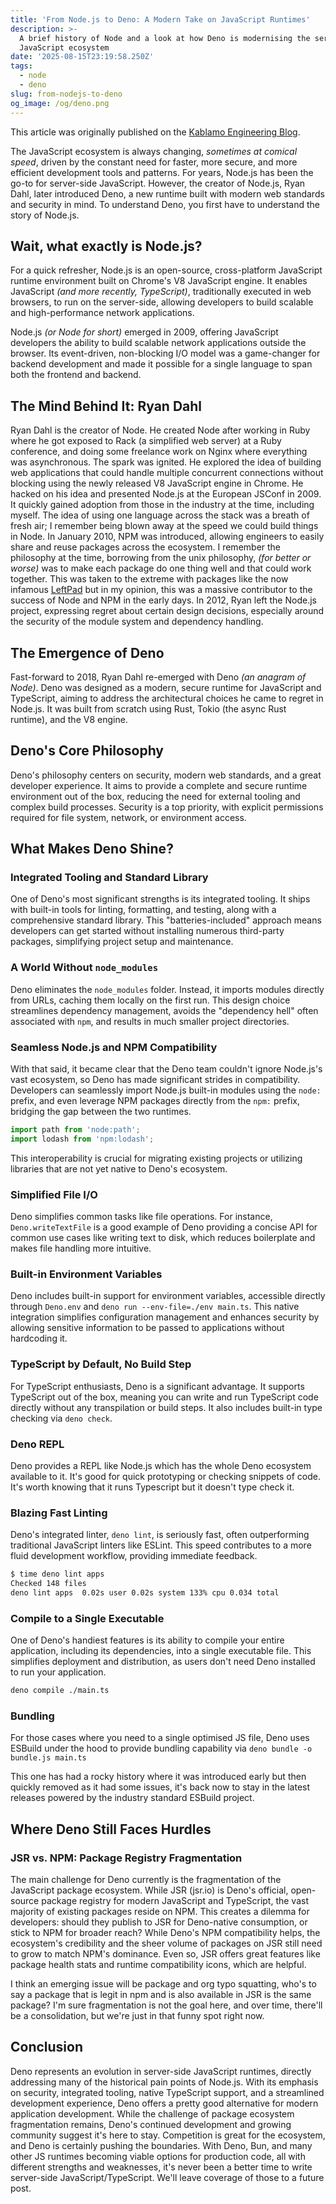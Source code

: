 ```yaml
---
title: 'From Node.js to Deno: A Modern Take on JavaScript Runtimes'
description: >-
  A brief history of Node and a look at how Deno is modernising the server side
  JavaScript ecosystem
date: '2025-08-15T23:19:58.250Z'
tags:
  - node
  - deno
slug: from-nodejs-to-deno
og_image: /og/deno.png
---
```

This article was originally published on the [Kablamo Engineering Blog](https://engineering.kablamo.com.au/posts/from-node-to-deno/).

The JavaScript ecosystem is always changing, _sometimes at comical speed_, driven by the constant need for faster, more secure, and more efficient development tools and patterns. For years, Node.js has been the go-to for server-side JavaScript. However, the creator of Node.js, Ryan Dahl, later introduced Deno, a new runtime built with modern web standards and security in mind. To understand Deno, you first have to understand the story of Node.js.

## Wait, what exactly is Node.js?

For a quick refresher, Node.js is an open-source, cross-platform JavaScript runtime environment built on Chrome's V8 JavaScript engine. It enables JavaScript _(and more recently, TypeScript)_, traditionally executed in web browsers, to run on the server-side, allowing developers to build scalable and high-performance network applications.

Node.js _(or Node for short)_ emerged in 2009, offering JavaScript developers the ability to build scalable network applications outside the browser. Its event-driven, non-blocking I/O model was a game-changer for backend development and made it possible for a single language to span both the frontend and backend.

## The Mind Behind It: Ryan Dahl

Ryan Dahl is the creator of Node. He created Node after working in Ruby where he got exposed to Rack (a simplified web server) at a Ruby conference, and doing some freelance work on Nginx where everything was asynchronous. The spark was ignited. He explored the idea of building web applications that could handle multiple concurrent connections without blocking using the newly released V8 JavaScript engine in Chrome. He hacked on his idea and presented Node.js at the European JSConf in 2009. It quickly gained adoption from those in the industry at the time, including myself. The idea of using one language across the stack was a breath of fresh air; I remember being blown away at the speed we could build things in Node. In January 2010, NPM was introduced, allowing engineers to easily share and reuse packages across the ecosystem. I remember the philosophy at the time, borrowing from the unix philosophy, _(for better or worse)_ was to make each package do one thing well and that could work together. This was taken to the extreme with packages like the now infamous [LeftPad](https://en.wikipedia.org/wiki/Npm_left-pad_incident) but in my opinion, this was a massive contributor to the success of Node and NPM in the early days. In 2012, Ryan left the Node.js project, expressing regret about certain design decisions, especially around the security of the module system and dependency handling.

## The Emergence of Deno

Fast-forward to 2018, Ryan Dahl re-emerged with Deno _(an anagram of Node)_. Deno was designed as a modern, secure runtime for JavaScript and TypeScript, aiming to address the architectural choices he came to regret in Node.js. It was built from scratch using Rust, Tokio (the async Rust runtime), and the V8 engine.

## Deno's Core Philosophy

Deno's philosophy centers on security, modern web standards, and a great developer experience. It aims to provide a complete and secure runtime environment out of the box, reducing the need for external tooling and complex build processes. Security is a top priority, with explicit permissions required for file system, network, or environment access.

## What Makes Deno Shine?

### Integrated Tooling and Standard Library

One of Deno's most significant strengths is its integrated tooling. It ships with built-in tools for linting, formatting, and testing, along with a comprehensive standard library. This "batteries-included" approach means developers can get started without installing numerous third-party packages, simplifying project setup and maintenance.

### A World Without `node_modules`

Deno eliminates the `node_modules` folder. Instead, it imports modules directly from URLs, caching them locally on the first run. This design choice streamlines dependency management, avoids the "dependency hell" often associated with `npm`, and results in much smaller project directories.

### Seamless Node.js and NPM Compatibility

With that said, it became clear that the Deno team couldn't ignore Node.js's vast ecosystem, so Deno has made significant strides in compatibility. Developers can seamlessly import Node.js built-in modules using the `node:` prefix, and even leverage NPM packages directly from the `npm:` prefix, bridging the gap between the two runtimes.



```ts
import path from 'node:path';
import lodash from 'npm:lodash';
```

This interoperability is crucial for migrating existing projects or utilizing libraries that are not yet native to Deno's ecosystem.

### Simplified File I/O

Deno simplifies common tasks like file operations. For instance, `Deno.writeTextFile` is a good example of Deno providing a concise API for common use cases like writing text to disk, which reduces boilerplate and makes file handling more intuitive.

### Built-in Environment Variables

Deno includes built-in support for environment variables, accessible directly through `Deno.env` and `deno run --env-file=./env main.ts`. This native integration simplifies configuration management and enhances security by allowing sensitive information to be passed to applications without hardcoding it.

### TypeScript by Default, No Build Step

For TypeScript enthusiasts, Deno is a significant advantage. It supports TypeScript out of the box, meaning you can write and run TypeScript code directly without any transpilation or build steps. It also includes built-in type checking via `deno check`.

### Deno REPL
Deno provides a REPL like Node.js which has the whole Deno ecosystem available to it. It's good for quick prototyping or checking snippets of code. It's worth knowing that it runs Typescript but it doesn't type check it. 

### Blazing Fast Linting

Deno's integrated linter, `deno lint`, is seriously fast, often outperforming traditional JavaScript linters like ESLint. This speed contributes to a more fluid development workflow, providing immediate feedback.



```Bash
$ time deno lint apps
Checked 148 files
deno lint apps  0.02s user 0.02s system 133% cpu 0.034 total
```

### Compile to a Single Executable

One of Deno's handiest features is its ability to compile your entire application, including its dependencies, into a single executable file. This simplifies deployment and distribution, as users don't need Deno installed to run your application.



```Bash
deno compile ./main.ts
```

### Bundling
For those cases where you need to a single optimised JS file, Deno uses ESBuild under the hood to provide bundling capability via `deno bundle -o bundle.js main.ts`

This one has had a rocky history where it was introduced early but then quickly removed as it had some issues, it's back now to stay in the latest releases powered by the industry standard ESBuild project. 

## Where Deno Still Faces Hurdles

### JSR vs. NPM: Package Registry Fragmentation

The main challenge for Deno currently is the fragmentation of the JavaScript package ecosystem. While JSR (jsr.io) is Deno's official, open-source package registry for modern JavaScript and TypeScript, the vast majority of existing packages reside on NPM. This creates a dilemma for developers: should they publish to JSR for Deno-native consumption, or stick to NPM for broader reach? While Deno's NPM compatibility helps, the ecosystem's credibility and the sheer volume of packages on JSR still need to grow to match NPM's dominance. Even so, JSR offers great features like package health stats and runtime compatibility icons, which are helpful. 

I think an emerging issue will be package and org typo squatting, who's to say a package that is legit in npm and is also available in JSR is the same package? I'm sure fragmentation is not the goal here, and over time, there'll be a consolidation, but we're just in that funny spot right now.

## Conclusion

Deno represents an evolution in server-side JavaScript runtimes, directly addressing many of the historical pain points of Node.js. With its emphasis on security, integrated tooling, native TypeScript support, and a streamlined development experience, Deno offers a pretty good alternative for modern application development. While the challenge of package ecosystem fragmentation remains, Deno's continued development and growing community suggest it's here to stay. Competition is great for the ecosystem, and Deno is certainly pushing the boundaries. With Deno, Bun, and many other JS runtimes becoming viable options for production code, all with different strengths and weaknesses, it's never been a better time to write server-side JavaScript/TypeScript. We'll leave coverage of those to a future post.